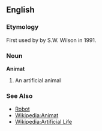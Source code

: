 {{Wikipedia}}
==English==
===Etymology===
First used by by S.W. Wilson in 1991.
===Noun===
'''Animat'''
# An artificial animal
===See Also===
*[[Robot]]
*[[Wikipedia:Animat]]
*[[Wikipedia:Artificial Life]]